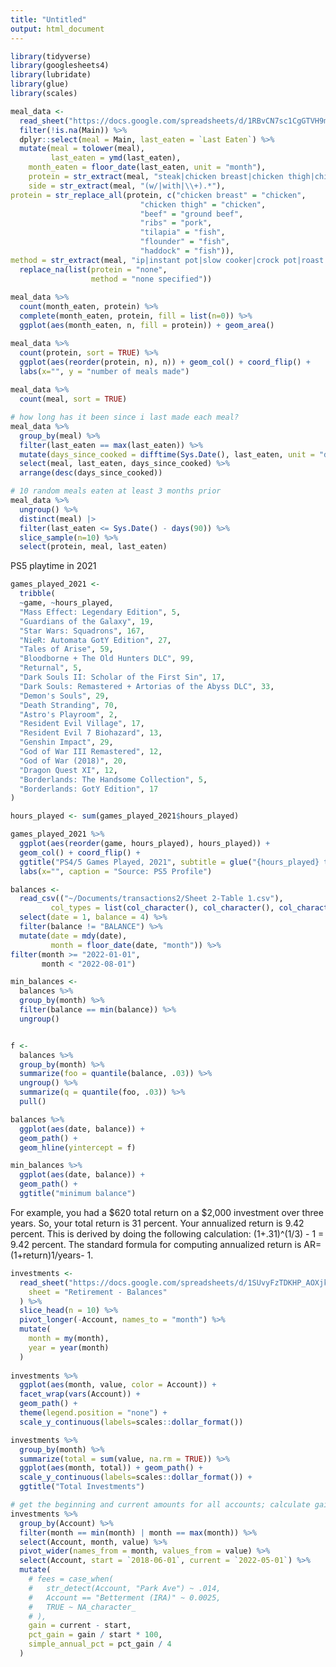 ```yaml
---
title: "Untitled"
output: html_document
---
```


```r
library(tidyverse)
library(googlesheets4)
library(lubridate)
library(glue)
library(scales)
```

```r
meal_data <-
  read_sheet("https://docs.google.com/spreadsheets/d/1RBvCN7sc1CgGTVH9mnHADmJ6OflK0mAFMJGLt60CXog/edit#gid=0") %>%
  filter(!is.na(Main)) %>%
  dplyr::select(meal = Main, last_eaten = `Last Eaten`) %>%
  mutate(meal = tolower(meal),
         last_eaten = ymd(last_eaten),
    month_eaten = floor_date(last_eaten, unit = "month"),
    protein = str_extract(meal, "steak|chicken breast|chicken thigh|chicken|pork|sausage|beef|turkey|bacon|chorizo|fish|tilapia|barbacoa|ribs"),
    side = str_extract(meal, "(w/|with|\\+).*"),
protein = str_replace_all(protein, c("chicken breast" = "chicken",
                             "chicken thigh" = "chicken",
                             "beef" = "ground beef",
                             "ribs" = "pork", 
                             "tilapia" = "fish",
                             "flounder" = "fish",
                             "haddock" = "fish")),
method = str_extract(meal, "ip|instant pot|slow cooker|crock pot|roast|sautee|sous vide")) %>%
  replace_na(list(protein = "none",
                  method = "none specified"))
         
meal_data %>%
  count(month_eaten, protein) %>%
  complete(month_eaten, protein, fill = list(n=0)) %>%
  ggplot(aes(month_eaten, n, fill = protein)) + geom_area()

meal_data %>%
  count(protein, sort = TRUE) %>%
  ggplot(aes(reorder(protein, n), n)) + geom_col() + coord_flip() +
  labs(x="", y = "number of meals made")
  
meal_data %>% 
  count(meal, sort = TRUE)

# how long has it been since i last made each meal?
meal_data %>%
  group_by(meal) %>%
  filter(last_eaten == max(last_eaten)) %>%
  mutate(days_since_cooked = difftime(Sys.Date(), last_eaten, unit = "days")) %>%
  select(meal, last_eaten, days_since_cooked) %>%
  arrange(desc(days_since_cooked))

# 10 random meals eaten at least 3 months prior
meal_data %>%
  ungroup() %>%
  distinct(meal) |>
  filter(last_eaten <= Sys.Date() - days(90)) %>%
  slice_sample(n=10) %>%
  select(protein, meal, last_eaten)


```


PS5 playtime in 2021 

```r
games_played_2021 <-
  tribble(
  ~game, ~hours_played,
  "Mass Effect: Legendary Edition", 5,
  "Guardians of the Galaxy", 19,
  "Star Wars: Squadrons", 167,
  "NieR: Automata GotY Edition", 27,
  "Tales of Arise", 59,
  "Bloodborne + The Old Hunters DLC", 99,
  "Returnal", 5,
  "Dark Souls II: Scholar of the First Sin", 17,
  "Dark Souls: Remastered + Artorias of the Abyss DLC", 33,
  "Demon's Souls", 29,
  "Death Stranding", 70,
  "Astro's Playroom", 2,
  "Resident Evil Village", 17,
  "Resident Evil 7 Biohazard", 13,
  "Genshin Impact", 29,
  "God of War III Remastered", 12,
  "God of War (2018)", 20,
  "Dragon Quest XI", 12,
  "Borderlands: The Handsome Collection", 5,
  "Borderlands: GotY Edition", 17
)

hours_played <- sum(games_played_2021$hours_played)

games_played_2021 %>%
  ggplot(aes(reorder(game, hours_played), hours_played)) +
  geom_col() + coord_flip() +
  ggtitle("PS4/5 Games Played, 2021", subtitle = glue("{hours_played} total hours")) +
  labs(x="", caption = "Source: PS5 Profile")

```


```r
balances <-
  read_csv(("~/Documents/transactions2/Sheet 2-Table 1.csv"),
         col_types = list(col_character(), col_character(), col_character(), col_number())) %>%
  select(date = 1, balance = 4) %>%
  filter(balance != "BALANCE") %>%
  mutate(date = mdy(date),
         month = floor_date(date, "month")) %>%
filter(month >= "2022-01-01",
       month < "2022-08-01") 

min_balances <- 
  balances %>%
  group_by(month) %>%
  filter(balance == min(balance)) %>%
  ungroup() 


f <- 
  balances %>%
  group_by(month) %>%
  summarize(foo = quantile(balance, .03)) %>%
  ungroup() %>%
  summarize(q = quantile(foo, .03)) %>%
  pull()

balances %>%
  ggplot(aes(date, balance)) +
  geom_path() +
  geom_hline(yintercept = f)

min_balances %>%
  ggplot(aes(date, balance)) +
  geom_path() +
  ggtitle("minimum balance")

```


For example, you had a $620 total return on a $2,000 investment over three years. So, your total return is 31 percent. Your annualized return is 9.42 percent. This is derived by doing the following calculation: (1+.31)^(1/3) - 1 = 9.42 percent. The standard formula for computing annualized return is AR=(1+return)1/years- 1.



```r


investments <-
  read_sheet("https://docs.google.com/spreadsheets/d/1SUvyFzTDKHP_AOXjkQeplC9ovJjwPBjxbTauNOSq4Ks/edit#gid=249938722",
    sheet = "Retirement - Balances"
  ) %>%
  slice_head(n = 10) %>%
  pivot_longer(-Account, names_to = "month") %>%
  mutate(
    month = my(month),
    year = year(month)
  )
  
investments %>%  
  ggplot(aes(month, value, color = Account)) +
  facet_wrap(vars(Account)) +
  geom_path() +
  theme(legend.position = "none") +
  scale_y_continuous(labels=scales::dollar_format()) 

investments %>%
  group_by(month) %>%
  summarize(total = sum(value, na.rm = TRUE)) %>%
  ggplot(aes(month, total)) + geom_path() +
  scale_y_continuous(labels=scales::dollar_format()) +
  ggtitle("Total Investments")

# get the beginning and current amounts for all accounts; calculate gains
investments %>%
  group_by(Account) %>%
  filter(month == min(month) | month == max(month)) %>%
  select(Account, month, value) %>%
  pivot_wider(names_from = month, values_from = value) %>%
  select(Account, start = `2018-06-01`, current = `2022-05-01`) %>%
  mutate(
    # fees = case_when(
    #   str_detect(Account, "Park Ave") ~ .014,
    #   Account == "Betterment (IRA)" ~ 0.0025,
    #   TRUE ~ NA_character_
    # ),
    gain = current - start,
    pct_gain = gain / start * 100,
    simple_annual_pct = pct_gain / 4
  )

```




